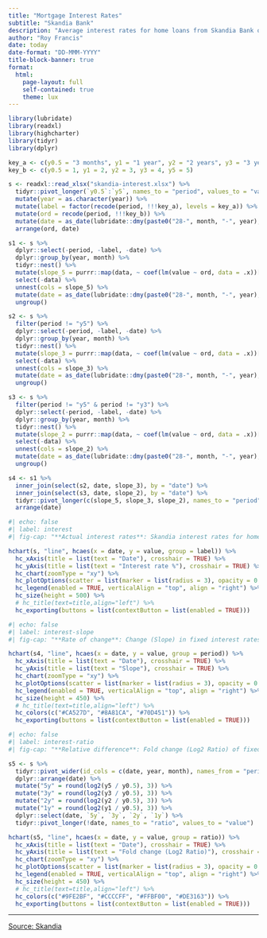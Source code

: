 ```yaml
---
title: "Mortgage Interest Rates"
subtitle: "Skandia Bank"
description: "Average interest rates for home loans from Skandia Bank over time."
author: "Roy Francis"
date: today
date-format: "DD-MMM-YYYY"
title-block-banner: true
format:
  html:
    page-layout: full
    self-contained: true
    theme: lux
---
```


```r
library(lubridate)
library(readxl)
library(highcharter)
library(tidyr)
library(dplyr)

key_a <- c(y0.5 = "3 months", y1 = "1 year", y2 = "2 years", y3 = "3 years", y5 = "5 years")
key_b <- c(y0.5 = 1, y1 = 2, y2 = 3, y3 = 4, y5 = 5)

s <- readxl::read_xlsx("skandia-interest.xlsx") %>%
  tidyr::pivot_longer(`y0.5`:`y5`, names_to = "period", values_to = "value") %>%
  mutate(year = as.character(year)) %>%
  mutate(label = factor(recode(period, !!!key_a), levels = key_a)) %>%
  mutate(ord = recode(period, !!!key_b)) %>%
  mutate(date = as_date(lubridate::dmy(paste0("28-", month, "-", year), tz = "Europe/Stockholm"))) %>%
  arrange(ord, date)

s1 <- s %>%
  dplyr::select(-period, -label, -date) %>%
  dplyr::group_by(year, month) %>%
  tidyr::nest() %>%
  mutate(slope_5 = purrr::map(data, ~ coef(lm(value ~ ord, data = .x))[["ord"]])) %>%
  select(-data) %>%
  unnest(cols = slope_5) %>%
  mutate(date = as_date(lubridate::dmy(paste0("28-", month, "-", year), tz = "Europe/Stockholm"))) %>%
  ungroup()

s2 <- s %>%
  filter(period != "y5") %>%
  dplyr::select(-period, -label, -date) %>%
  dplyr::group_by(year, month) %>%
  tidyr::nest() %>%
  mutate(slope_3 = purrr::map(data, ~ coef(lm(value ~ ord, data = .x))[["ord"]])) %>%
  select(-data) %>%
  unnest(cols = slope_3) %>%
  mutate(date = as_date(lubridate::dmy(paste0("28-", month, "-", year), tz = "Europe/Stockholm"))) %>%
  ungroup()

s3 <- s %>%
  filter(period != "y5" & period != "y3") %>%
  dplyr::select(-period, -label, -date) %>%
  dplyr::group_by(year, month) %>%
  tidyr::nest() %>%
  mutate(slope_2 = purrr::map(data, ~ coef(lm(value ~ ord, data = .x))[["ord"]])) %>%
  select(-data) %>%
  unnest(cols = slope_2) %>%
  mutate(date = as_date(lubridate::dmy(paste0("28-", month, "-", year), tz = "Europe/Stockholm"))) %>%
  ungroup()

s4 <- s1 %>%
  inner_join(select(s2, date, slope_3), by = "date") %>%
  inner_join(select(s3, date, slope_2), by = "date") %>%
  tidyr::pivot_longer(c(slope_5, slope_3, slope_2), names_to = "period", values_to = "value") %>%
  arrange(date)
```

```r
#| echo: false
#| label: interest
#| fig-cap: "**Actual interest rates**: Skandia interest rates for home loan over time. Average rate per month is shown. Different lines (colours) denotes different periods of fixed rates (3 months, 1 year, 2 years, 3 years, 5 years)."

hchart(s, "line", hcaes(x = date, y = value, group = label)) %>%
  hc_xAxis(title = list(text = "Date"), crosshair = TRUE) %>%
  hc_yAxis(title = list(text = "Interest rate %"), crosshair = TRUE) %>%
  hc_chart(zoomType = "xy") %>%
  hc_plotOptions(scatter = list(marker = list(radius = 3), opacity = 0.8)) %>%
  hc_legend(enabled = TRUE, verticalAlign = "top", align = "right") %>%
  hc_size(height = 500) %>%
  # hc_title(text=title,align="left") %>%
  hc_exporting(buttons = list(contextButton = list(enabled = TRUE)))
```

```r
#| echo: false
#| label: interest-slope
#| fig-cap: "**Rate of change**: Change (Slope) in fixed interest rates per month. Slope is computed over 3 months - 2 years (slope_2), 3 months - 3 years (slope_3) or 3 months - 5 years (slope_5)."

hchart(s4, "line", hcaes(x = date, y = value, group = period)) %>%
  hc_xAxis(title = list(text = "Date"), crosshair = TRUE) %>%
  hc_yAxis(title = list(text = "Slope"), crosshair = TRUE) %>%
  hc_chart(zoomType = "xy") %>%
  hc_plotOptions(scatter = list(marker = list(radius = 3), opacity = 0.8)) %>%
  hc_legend(enabled = TRUE, verticalAlign = "top", align = "right") %>%
  hc_size(height = 450) %>%
  # hc_title(text=title,align="left") %>%
  hc_colors(c("#CA527D", "#8A81CA", "#70D451")) %>%
  hc_exporting(buttons = list(contextButton = list(enabled = TRUE)))
```

```r
#| echo: false
#| label: interest-ratio
#| fig-cap: "**Relative difference**: Fold change (Log2 Ratio) of fixed interest rates relative to variable interest rate over time (1 year / 3 month, 2 year / 3 month, 3 year / 3 month and 5 year / 3 month ratios). Y axis value 0 can be considered as the reference (3 month rate) and other rates are relative to this."

s5 <- s %>%
  tidyr::pivot_wider(id_cols = c(date, year, month), names_from = "period", values_from = "value") %>%
  dplyr::arrange(date) %>%
  mutate("5y" = round(log2(y5 / y0.5), 3)) %>%
  mutate("3y" = round(log2(y3 / y0.5), 3)) %>%
  mutate("2y" = round(log2(y2 / y0.5), 3)) %>%
  mutate("1y" = round(log2(y1 / y0.5), 3)) %>%
  dplyr::select(date, `5y`, `3y`, `2y`, `1y`) %>%
  tidyr::pivot_longer(!date, names_to = "ratio", values_to = "value")

hchart(s5, "line", hcaes(x = date, y = value, group = ratio)) %>%
  hc_xAxis(title = list(text = "Date"), crosshair = TRUE) %>%
  hc_yAxis(title = list(text = "Fold change (Log2 Ratio)"), crosshair = TRUE) %>%
  hc_chart(zoomType = "xy") %>%
  hc_plotOptions(scatter = list(marker = list(radius = 3), opacity = 0.8)) %>%
  hc_legend(enabled = TRUE, verticalAlign = "top", align = "right") %>%
  hc_size(height = 450) %>%
  # hc_title(text=title,align="left") %>%
  hc_colors(c("#9FE2BF", "#CCCCFF", "#FFBF00", "#DE3163")) %>%
  hc_exporting(buttons = list(contextButton = list(enabled = TRUE)))
```

---

[Source: Skandia](https://www.skandia.se/lana/bolan/bolanerantor/snittrantor/)
